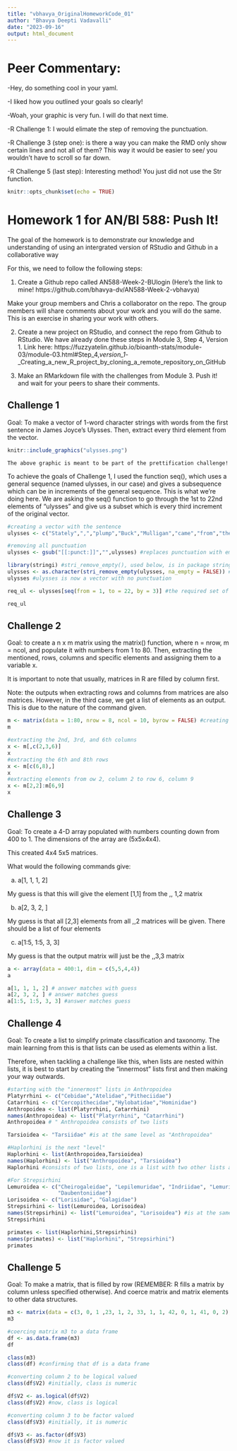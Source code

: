 ```yaml
---
title: "vbhavya_OriginalHomeworkCode_01"
author: "Bhavya Deepti Vadavalli"
date: "2023-09-16"
output: html_document
---
```

# Peer Commentary:

-Hey, do something cool in your yaml.

-I liked how you outlined your goals so clearly!

-Woah, your graphic is very fun. I will do that next time.

-R Challenge 1: I would elimate the step of removing the punctuation.

-R Challenge 3 (step one): is there a way you can make the RMD only show certain lines and not all of them? This way it would be easier to see/ you wouldn't have to scroll so far down.

-R Challenge 5 (last step): Interesting method! You just did not use the Str function.


```r
knitr::opts_chunk$set(echo = TRUE)
```

# Homework 1 for AN/BI 588: Push It! 

The goal of the homework is to demonstrate our knowledge and understanding of using an intergrated version of RStudio and Github in a collaborative way

For this, we need to follow the following steps: 

1. Create a Github repo called AN588-Week-2-BUlogin (Here's the link to mine! https://github.com/bhavya-dv/AN588-Week-2-vbhavya)
  
  Make your group members and Chris a collaborator on the repo. The group members will share comments about your work and you will do the same. This is an exercise in sharing your work with others. 
  
2. Create a new project on RStudio, and connect the repo from Github to RStudio. We have already done these steps in Module 3, Step 4, Version 1. Link here: https://fuzzyatelin.github.io/bioanth-stats/module-03/module-03.html#Step_4,_version_1_-_Creating_a_new_R_project_by_cloning_a_remote_repository_on_GitHub

3. Make an RMarkdown file with the challenges from Module 3. Push it! and wait for your peers to share their comments. 

## Challenge 1

Goal: To make a vector of 1-word character strings with words from the first sentence in James Joyce's Ulysses. Then, extract every third element from the vector. 

```r
knitr::include_graphics("ulysses.png")
```

    The above graphic is meant to be part of the prettification challenge!

To achieve the goals of Challenge 1, I used the function seq(), which uses a general sequence (named ulysses, in our case) and gives a subsequence which can be in increments of the general sequence. This is what we're doing here. We are asking the seq() function to go through the 1st to 22nd elements of "ulysses" and give us a subset which is every third increment of the original vector. 

``` r
#creating a vector with the sentence 
ulysses <- c("Stately",",","plump","Buck","Mulligan","came","from","the","stairhead",",","bearing","a","bowl","of","lather","on","which","a","mirror","and","a","razor","lay","crosed",".") 

#removing all punctuation
ulysses <- gsub("[[:punct:]]","",ulysses) #replaces punctuation with empty string?

library(stringi) #stri_remove_empty(), used below, is in package stringi
ulysses <- as.character(stri_remove_empty(ulysses, na_empty = FALSE)) #removes empty strings from a vector
ulysses #ulysses is now a vector with no punctuation

req_ul <- ulysses[seq(from = 1, to = 22, by = 3)] #the required set of every third string

req_ul
```
## Challenge 2

Goal: to create a n x m matrix using the matrix() function, where n = nrow, m = ncol, and populate it with numbers from 1 to 80. Then, extracting the mentioned, rows, columns and specific elements and assigning them to a variable x. 

It is important to note that usually, matrices in R are filled by column first. 

Note: the outputs when extracting rows and columns from matrices are also matrices. However, in the third case, we get a list of elements as an output. This is due to the nature of the command given. 

``` r
m <- matrix(data = 1:80, nrow = 8, ncol = 10, byrow = FALSE) #creating the matrix
m

#extracting the 2nd, 3rd, and 6th columns
x <- m[,c(2,3,6)] 
x
#extracting the 6th and 8th rows 
x <- m[c(6,8),]
x
#extracting elements from ow 2, column 2 to row 6, column 9
x <- m[2,2]:m[6,9]
x

```


## Challenge 3

Goal: To create a 4-D array populated with numbers counting down from 400 to 1. The dimensions of the array are (5x5x4x4). 

This created 4x4 5x5 matrices. 

What would the following commands give: 

  a. a[1, 1, 1, 2]
  
  My guess is that this will give the element [1,1] from the ,, 1,2 matrix
  
  b. a[2, 3, 2, ]
  
  My guess is that all [2,3] elements from all ,,2 matrices will be given. There should be a list of four elements
  
  c. a[1:5, 1:5, 3, 3]
  
  My guess is that the output matrix will just be the ,,3,3 matrix

``` r
a <- array(data = 400:1, dim = c(5,5,4,4))
a

a[1, 1, 1, 2] # answer matches with guess 
a[2, 3, 2, ] # answer matches guess
a[1:5, 1:5, 3, 3] #answer matches guess
```

## Challenge 4
Goal: To create a list to simplify primate classification and taxonomy. The main learning from this is that lists can be used as elements within a list. 

Therefore, when tackling a challenge like this, when lists are nested within lists, it is best to start by creating the "innermost" lists first and then making your way outwards. 

```r

#starting with the "innermost" lists in Anthropoidea 
Platyrrhini <- c("Cebidae","Atelidae","Pitheciidae")
Catarrhini <- c("Cercopithecidae","Hylobatidae","Hominidae")
Anthropoidea <- list(Platyrrhini, Catarrhini)
names(Anthropoidea) <- list("Platyrrhini", "Catarrhini")
Anthropoidea # " Anthropoidea consists of two lists

Tarsioidea <- "Tarsiidae" #is at the same level as "Anthropoidea"

#Haplorhini is the next "level"
Haplorhini <- list(Anthropoidea,Tarsioidea)
names(Haplorhini) <- list("Anthropoidea", "Tarsioidea")
Haplorhini #consists of two lists, one is a list with two other lists as elements

#For Strepsirhini
Lemuroidea <- c("Cheirogaleidae", "Lepilemuridae", "Indriidae", "Lemuridae",
                "Daubentoniidae")
Lorisoidea <- c("Lorisidae", "Galagidae")
Strepsirhini <- list(Lemuroidea, Lorisoidea)
names(Strepsirhini) <- list("Lemuroidea", "Lorisoidea") #is at the same level as "Haplorhini" 
Strepsirhini 

primates <- list(Haplorhini,Strepsirhini)
names(primates) <- list("Haplorhini", "Strepsirhini")
primates

```

## Challenge 5

Goal: To make a matrix, that is filled by row (REMEMBER: R fills a matrix by column unless specified otherwise). And coerce matrix and matrix elements to other data structures. 

``` r
m3 <- matrix(data = c(3, 0, 1 ,23, 1, 2, 33, 1, 1, 42, 0, 1, 41, 0, 2), 5, 3, byrow = TRUE)
m3

#coercing matrix m3 to a data frame
df <- as.data.frame(m3)
df

class(m3) 
class(df) #confirming that df is a data frame

#converting column 2 to be logical valued
class(df$V2) #initially, class is numeric

df$V2 <- as.logical(df$V2)
class(df$V2) #now, class is logical

#converting column 3 to be factor valued
class(df$V3) #initially, it is numeric

df$V3 <- as.factor(df$V3)
class(df$V3) #now it is factor valued
```